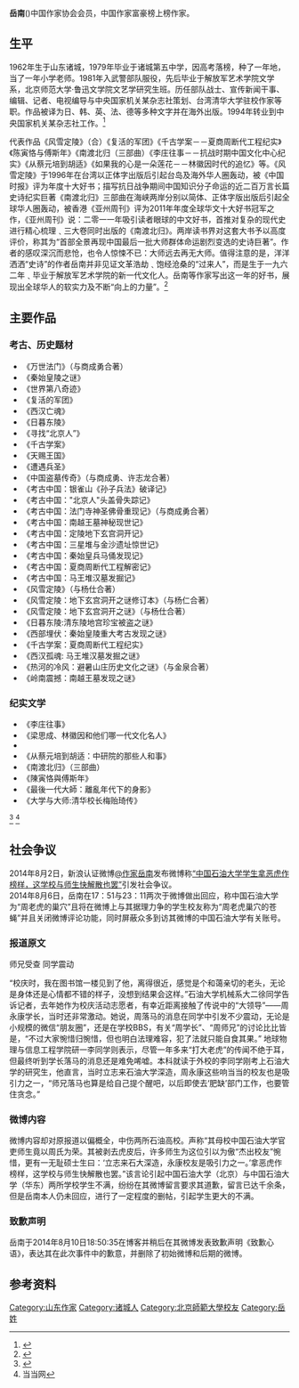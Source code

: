 '''岳南'''({{bd|1962年||}})中国作家协会会员，中国作家富豪榜上榜作家。

==生平==
1962年生于山东诸城，1979年毕业于诸城第五中学，因高考落榜，种了一年地，当了一年小学老师。1981年入武警部队服役，先后毕业于解放军艺术学院文学系，北京师范大学·鲁迅文学院文艺学研究生班。历任部队战士、宣传新闻干事、编辑、记者、电视编导与中央国家机关某杂志社策划、台湾清华大学驻校作家等职。作品被译为日、韩、英、法、德等多种文字并在海外出版。1994年转业到中央国家机关某杂志社工作。<ref>{{cite web|title=岳南：大师之后再无大师（1）|url=http://book.ifeng.com/lianzai/detail_2009_03/06/291200_8.shtml|publisher=凤凰读书|access-date=2011-09-16|archive-date=2016-03-04|archive-url=https://web.archive.org/web/20160304113934/http://book.ifeng.com/lianzai/detail_2009_03/06/291200_8.shtml|dead-url=no}}</ref>

代表作品《风雪定陵》（合）《复活的军团》《千古学案－－夏商周断代工程纪实》《陈寅恪与傅斯年》《南渡北归（三部曲）《李庄往事－－抗战时期中国文化中心纪实》《从蔡元培到胡适》《如果我的心是一朵莲花－－林徽因时代的追忆》等。《风雪定陵》于1996年在台湾以正体字出版后引起台岛及海外华人圈轰动，被《中国时报》评为年度十大好书；描写抗日战争期间中国知识分子命运的近二百万言长篇史诗纪实巨著《南渡北归》三部曲在海峡两岸分别以简体、正体字版出版后引起全球华人圈轰动，被香港《亚州周刊》评为2011年年度全球华文十大好书冠军之作，《亚州周刊》说：二零一一年吸引读者眼球的中文好书，首推对复杂的现代史进行精心梳理﹑三大卷同时出版的《南渡北归》。两岸读书界对这套大书予以高度评价，称其为“首部全景再现中国最后一批大师群体命运剧烈变选的史诗巨著”。作者的感叹深沉而悲怆，也令人惊悚不已：大师远去再无大师。值得注意的是，洋洋洒洒“史诗”的作者岳南并非见证文革浩劫﹑饱经沧桑的“过来人”，而是生于一九六二年﹑毕业于解放军艺术学院的新一代文化人。岳南等作家写出这一年的好书，展现出全球华人的软实力及不断“向上的力量”。<ref>{{cite web|title=作家档案|url=http://www.cbi.gov.cn/wisework/content/cn_100406.html|publisher=中国图书对外推广网|deadurl=yes|archiveurl=https://web.archive.org/web/20140812200619/http://www.cbi.gov.cn/wisework/content/cn_100406.html|archivedate=2014-08-12}}</ref>

==主要作品==
===考古、历史题材===

*《万世法门》（与商成勇合著）
*《秦始皇陵之谜》
*《世界第八奇迹》
*《复活的军团》
*《西汉亡魂》
*《日暮东陵》
*《寻找“北京人”》
*《千古学案》
*《天赐王国》
*《遭遇兵圣》
*《中国盗墓传奇》（与商成勇、许志龙合著）
*《考古中国：银雀山《孙子兵法》破译记》
*《考古中国："北京人"头盖骨失踪记》
*《考古中国：法门寺神圣佛骨重现记》（与商成勇合著）
*《考古中国：南越王墓神秘现世记》
*《考古中国：定陵地下玄宫洞开记》
*《考古中国：三星堆与金沙遗址惊世记》
*《考古中国：秦始皇兵马俑发现记》
*《考古中国：夏商周断代工程解密记》
*《考古中国：马王堆汉墓发掘记》
*《风雪定陵》（与杨仕合著）
*《风雪定陵：地下玄宫洞开之谜修订本》（与杨仁合著）
*《风雪定陵：地下玄宫洞开之谜》（与杨仕合著）
*《日暮东陵:清东陵地宫珍宝被盗之谜》
*《西部埋伏：秦始皇陵重大考古发现之谜》
*《千古学案：夏商周断代工程纪实》
*《西汉孤魂: 马王堆汉墓发掘之谜》
*《热河的冷风：避暑山庄历史文化之谜》（与金泉合著）
*《岭南震撼：南越王墓发现之谜》
===纪实文学===
*《李庄往事》
*《梁思成、林徽因和他们哪一代文化名人》
*{{cite book |last=  |first= |author= |authorlink=  |coauthors= |editor= |others= |title= -{zh-hant:《陳寅恪與傅斯年》;zh-hans:《陈寅恪与傅斯年》;}- |origdate=  |origyear= 2009 |origmonth= |url= http://books.google.com.tw/books/about/%E9%99%B3%E5%AF%85%E6%81%AA%E8%88%87%E5%82%85%E6%96%AF%E5%B9%B4.html?id=gQ63AAAAQBAJ&redir_esc=y |format= |accessdate= |edition= 初版|series= |date= 2009-07-31 |year= |month= |publisher= [[遠流|遠流]]出版社 |location= 臺灣 |language= zh-tw |isbn= 978-957-326-503-0 |oclc= |doi= |id= |pages= 468頁 |chapter= |chapterurl= |unified= |quote= }}
*《从蔡元培到胡适：中研院的那些人和事》
*《南渡北归》（三部曲）
*《陳寅恪與傅斯年》
*《最後一代大師：離亂年代下的身影》
*《大学与大师:清华校长梅贻琦传》
<ref>{{cite web|title=岳南：描绘学术大师的群体命运，感觉很过瘾|url=http://sd.sdnews.com.cn/2011/3/7/1032311.html|publisher=山东新闻网|date=2011-03-07}}</ref>
<ref>当当网</ref>

==社会争议==
2014年8月2日，新浪认证微博[http://weibo.com/p/1035051311967407 @作家岳南]发布微博称[http://weibo.com/1311967407/BgqQpev9t#_rnd1407137811107 “中国石油大学学生拿恶虎作榜样，这学校与师生快解散也罢”]引发社会争议。<br />
2014年8月6日，岳南在17：51与23：11两次于微博做出回应，称中国石油大学为“周老虎的巢穴”且将在微博上与其据理力争的学生校友称为“周老虎巢穴的苍蝇”并且关闭微博评论功能，同时屏蔽众多到访其微博的中国石油大学有关账号。<br />

===报道原文===
师兄受查 同学震动

“校庆时，我在图书馆一楼见到了他，离得很近，感觉是个和蔼亲切的老头，无论是身体还是心情都不错的样子，没想到结果会这样。”石油大学机械系大二徐同学告诉记者，去年她作为校庆活动志愿者，有幸近距离接触了传说中的“大领导”——周永康学长，当时还非常激动。她说，周落马的消息在同学中引发不少震动，无论是小规模的微信“朋友圈”，还是在学校BBS，有关“周学长”、“周师兄”的讨论比比皆是，“不过大家惋惜归惋惜，但也明白法理难容，犯了法就只能自食其果。”
地球物理与信息工程学院研一李同学则表示，尽管一年多来“打大老虎”的传闻不绝于耳，但最终听到学长落马的消息还是难免唏嘘。本科就读于外校的李同学刚考上石油大学的研究生，他直言，当时立志来石油大学深造，周永康这些响当当的校友也是吸引力之一，“师兄落马也算是给自己提个醒吧，以后即使去‘肥缺’部门工作，也要管住贪念。”

===微博内容===
微博内容却对原报道以偏概全，中伤两所石油高校。声称“其母校中国石油大学官吏师生竟以周氏为荣。其被剥去虎皮后，许多师生为这位引以为傲“杰出校友”惋惜，更有一无耻硕士生曰：‘立志来石大深造，永康校友是吸引力之一。’拿恶虎作榜样，这学校与师生快解散也罢。”该言论引起中国石油大学（北京）与中国石油大学（华东）两所学校学生不满，纷纷在其微博留言要求其道歉，留言已达千余条，但是岳南本人仍未回应，进行了一定程度的删帖，引起学生更大的不满。
===致歉声明===
岳南于2014年8月10日18:50:35在博客并稍后在其微博发表致歉声明《致歉心语》，表达其在此次事件中的歉意，并删除了初始微博和后期的微博。

==参考资料==
{{reflist}}

{{Authority control}}
{{DEFAULTSORT:Y}}
[[Category:山东作家|Category:山东作家]]
[[Category:诸城人|Category:诸城人]]
[[Category:北京師範大學校友|Category:北京師範大學校友]]
[[Category:岳姓|Category:岳姓]]